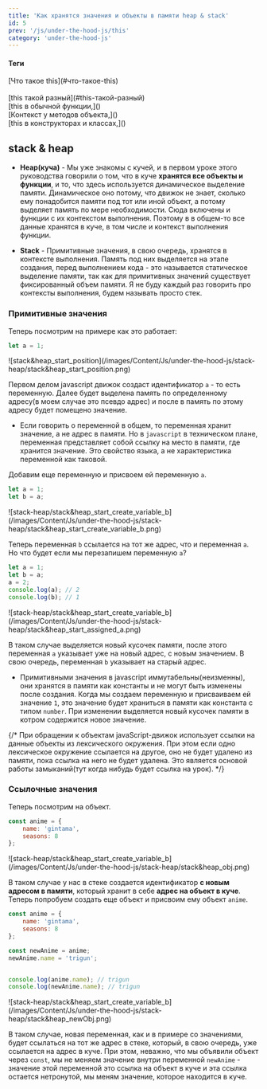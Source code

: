 ```yaml
---
title: 'Как хранятся значения и объекты в памяти heap & stack'
id: 5
prev: '/js/under-the-hood-js/this'
category: 'under-the-hood-js'
---
```


<div className = 'mdHead'>

#### Теги
<div className = 'tag_js'> [Что такое this](#что-такое-this) </div><br/>
<div className = 'tag_js'> [this такой разный](#this-такой-разный) </div>
<div className = 'mini_tag_js'> [this в обычной функции,]() </div>
<div className = 'mini_tag_js'> [Контекст у методов объекта,]() </div>
<div className = 'mini_tag_js'> [this в конструкторах и классах,]() </div>

</div>

## stack & heap

* <b>Heap(куча)</b> - Мы уже знакомы с кучей, и в первом уроке этого руководства говорили о том, что в куче <b>хранятся все объекты и функции</b>, и то, что здесь используется динамическое выделение памяти. Динамическое оно потому, что движок не знает, сколько ему понадобится памяти под тот или иной объект, а потому выделяет память по мере необходимости. Сюда включены и функции с их контекстом выполнения. Поэтому в в общем-то все данные хранятся в куче, в том числе и контекст выполнения функции. 

* <b>Stack</b> - Примитивные значения, в свою очередь, хранятся в контексте выполнения. Память под них выделяется на этапе создания, перед выполнением кода - это называется статическое выделение памяти, так как для примитивных значений существует фиксированный объем памяти. Я не буду каждый раз говорить про контексты выполнения, будем называть просто стек.

### Примитивные значения

Теперь посмотрим на примере как это работает:
```javascript
let a = 1;
```

<div className='container-img'> <span className="img"> ![stack&heap_start_position](/images/Content/Js/under-the-hood-js/stack-heap/stack&heap_start_position.png) </span></div>

Первом делом javascript движок создаст идентификатор `a` - то есть переменную. Далее будет выделена память по определенному адресу(в моем случае это псевдо адрес) и после в память по этому адресу будет помещено значение.

* Если говорить о переменной в общем, то переменная хранит значение, а не адрес в памяти. Но в `javascript` в техническом плане, переменная представляет собой ссылку на место в памяти, где хранится значение.  Это свойство языка, а не характеристика переменной как таковой.

Добавим еще переменную и присвоем ей переменную `a`.
```javascript
let a = 1;
let b = a;
```

<div className='container-img'> <span className="img"> ![stack-heap/stack&heap_start_create_variable_b](/images/Content/Js/under-the-hood-js/stack-heap/stack&heap_start_create_variable_b.png) </span></div>

Теперь переменная `b` ссылается на тот же адрес, что и переменная `a`. Но что будет если мы перезапишем переменную `a`?
```javascript
let a = 1;
let b = a;
a = 2;
console.log(a); // 2
console.log(b); // 1
```

<div className='container-img'> <span className="img"> ![stack-heap/stack&heap_start_create_variable_b](/images/Content/Js/under-the-hood-js/stack-heap/stack&heap_start_assigned_a.png) </span></div>

В таком случае выделяется новый кусочек памяти, после этого переменная `a` указывает уже на новый адрес, с новым значением. В свою очередь, переменная `b` указывает на старый адрес.

* Примитивными значения в javascript иммутабельны(неизменны), они хранятся в памяти как константы и не могут быть изменены после создания. Когда мы создаем переменную и присваиваем ей значение `1`, это значение будет храниться в памяти как константа с типом `number`. При изменении выделяется новый кусочек памяти в котром содержится новое значение.

{/* При обращении к объектам javaScript-движок использует ссылки на данные объекты из лексического окружения.
При этом если одно лексическое окружение ссылается на другое, оно не будет удалено из памяти, пока ссылка на него не будет удалена. Это является основой работы замыканий(тут когда нибудь будет ссылка на урок). */}

### Ссылочные значения

Теперь посмотрим на объект.
```javascript
const anime = {
    name: 'gintama',
    seasons: 8
};
```

<div className='container-img'> <span className="img"> ![stack-heap/stack&heap_start_create_variable_b](/images/Content/Js/under-the-hood-js/stack-heap/stack&heap_obj.png) </span></div>

В таком случае у нас в стеке создается идентификатор <b>с новым адресом в памяти</b>, который хранит в себе <b>адрес на объект в куче</b>. Теперь попробуем создать еще объект и присвоим ему объект `anime`.

```javascript
const anime = {
    name: 'gintama',
    seasons: 8
};

const newAnime = anime;
newAnime.name = 'trigun';


console.log(anime.name); // trigun
console.log(newAnime.name); // trigun
```

<div className='container-img'> <span className="img"> ![stack-heap/stack&heap_start_create_variable_b](/images/Content/Js/under-the-hood-js/stack-heap/stack&heap_newObj.png) </span></div>

В таком случае, новая переменная, как и в примере со значениями, будет ссылаться на тот же адрес в стеке, который, в свою очередь, уже ссылается на адрес в куче. При этом, неважно, что мы объявили объект через `const`, мы не меняем значение внутри переменной `newAnime` - значение этой переменной это ссылка на объект в куче и эта ссылка остается нетронутой, мы меням значение, которое находится в куче.
